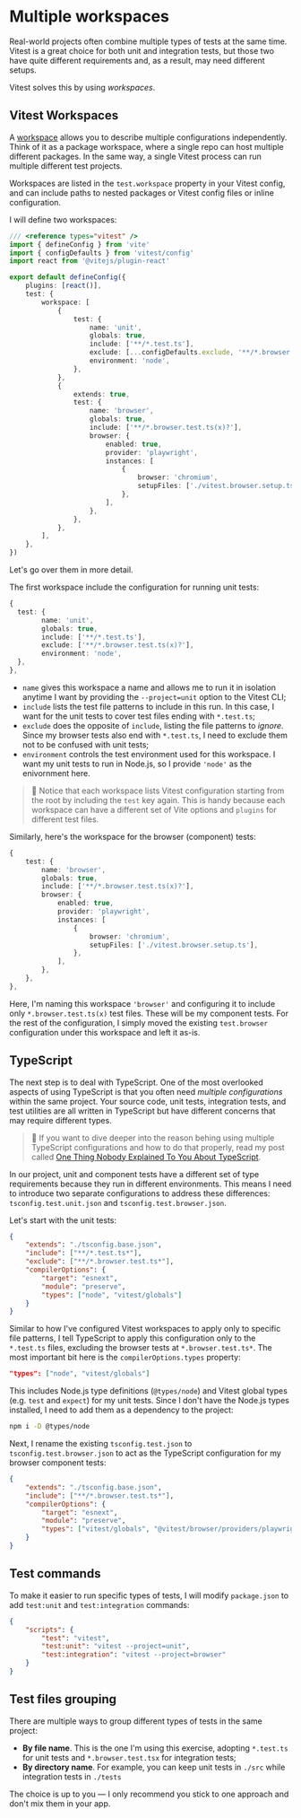 # Multiple workspaces

Real-world projects often combine multiple types of tests at the same time. Vitest is a great choice for both unit and integration tests, but those two have quite different requirements and, as a result, may need different setups.

Vitest solves this by using _workspaces_.

## Vitest Workspaces

A [workspace](https://main.vitest.dev/guide/workspace.html) allows you to describe multiple configurations independently. Think of it as a package workspace, where a single repo can host multiple different packages. In the same way, a single Vitest process can run multiple different test projects.

Workspaces are listed in the `test.workspace` property in your Vitest config, and can include paths to nested packages or Vitest config files or inline configuration.

I will define two workspaces:

```ts filename=vite.config.ts add=11-17,20-35
/// <reference types="vitest" />
import { defineConfig } from 'vite'
import { configDefaults } from 'vitest/config'
import react from '@vitejs/plugin-react'

export default defineConfig({
	plugins: [react()],
	test: {
		workspace: [
			{
				test: {
					name: 'unit',
					globals: true,
					include: ['**/*.test.ts'],
					exclude: [...configDefaults.exclude, '**/*.browser.test.ts(x)?'],
					environment: 'node',
				},
			},
			{
				extends: true,
				test: {
					name: 'browser',
					globals: true,
					include: ['**/*.browser.test.ts(x)?'],
					browser: {
						enabled: true,
						provider: 'playwright',
						instances: [
							{
								browser: 'chromium',
								setupFiles: ['./vitest.browser.setup.ts'],
							},
						],
					},
				},
			},
		],
	},
})
```

Let's go over them in more detail.

The first workspace include the configuration for running unit tests:

```ts nonumber
{
  test: {
		name: 'unit',
		globals: true,
		include: ['**/*.test.ts'],
		exclude: ['**/*.browser.test.ts(x)?'],
		environment: 'node',
  },
},
```

- `name` gives this workspace a name and allows me to run it in isolation anytime I want by providing the `--project=unit` option to the Vitest CLI;
- `include` lists the test file patterns to include in this run. In this case, I want for the unit tests to cover test files ending with `*.test.ts`;
- `exclude` does the opposite of `include`, listing the file patterns to _ignore_. Since my browser tests also end with `*.test.ts`, I need to exclude them not to be confused with unit tests;
- `environment` controls the test environment used for this workspace. I want my unit tests to run in Node.js, so I provide `'node'` as the enivornment here.

> :owl: Notice that each workspace lists Vitest configuration starting from the root by including the `test` key again. This is handy because each workspace can have a different set of Vite options and `plugins` for different test files.

Similarly, here's the workspace for the browser (component) tests:

```ts nonumber
{
	test: {
		name: 'browser',
		globals: true,
		include: ['**/*.browser.test.ts(x)?'],
		browser: {
			enabled: true,
			provider: 'playwright',
			instances: [
				{
					browser: 'chromium',
					setupFiles: ['./vitest.browser.setup.ts'],
				},
			],
		},
	},
},
```

Here, I'm naming this workspace `'browser'` and configuring it to include only `*.browser.test.ts(x)` test files. These will be my component tests. For the rest of the configuration, I simply moved the existing `test.browser` configuration under this workspace and left it as-is.

## TypeScript

The next step is to deal with TypeScript. One of the most overlooked aspects of using TypeScript is that you often need _multiple configurations_ within the same project. Your source code, unit tests, integration tests, and test utilities are all written in TypeScript but have different concerns that may require different types.

> :scroll: If you want to dive deeper into the reason behing using multiple TypeScript configurations and how to do that properly, read my post called [One Thing Nobody Explained To You About TypeScript](https://kettanaito.com/blog/one-thing-nobody-explained-to-you-about-typescript).

In our project, unit and component tests have a different set of type requirements because they run in different environments. This means I need to introduce two separate configurations to address these differences: `tsconfig.test.unit.json` and `tsconfig.test.browser.json`.

Let's start with the unit tests:

```json filename=tsconfig.test.unit.json
{
	"extends": "./tsconfig.base.json",
	"include": ["**/*.test.ts*"],
	"exclude": ["**/*.browser.test.ts*"],
	"compilerOptions": {
		"target": "esnext",
		"module": "preserve",
		"types": ["node", "vitest/globals"]
	}
}
```

Similar to how I've configured Vitest workspaces to apply only to specific file patterns, I tell TypeScript to apply this configuration only to the `*.test.ts` files, excluding the browser tests at `*.browser.test.ts*`. The most important bit here is the `compilerOptions.types` property:

```json filename=tsconfig.test.unit.json nonumber
"types": ["node", "vitest/globals"]
```

This includes Node.js type definitions (`@types/node`) and Vitest global types (e.g. `test` and `expect`) for my unit tests. Since I don't have the Node.js types installed, I need to add them as a dependency to the project:

```sh nonumber
npm i -D @types/node
```

Next, I rename the existing `tsconfig.test.json` to `tsconfig.test.browser.json` to act as the TypeScript configuration for my browser component tests:

```json highlight=3,7
{
	"extends": "./tsconfig.base.json",
	"include": ["**/*.browser.test.ts*"],
	"compilerOptions": {
		"target": "esnext",
		"module": "preserve",
		"types": ["vitest/globals", "@vitest/browser/providers/playwright"]
	}
}
```

## Test commands

To make it easier to run specific types of tests, I will modify `package.json` to add `test:unit` and `test:integration` commands:

```json
{
	"scripts": {
		"test": "vitest",
		"test:unit": "vitest --project=unit",
		"test:integration": "vitest --project=browser"
	}
}
```

## Test files grouping

There are multiple ways to group different types of tests in the same project:

- **By file name**. This is the one I'm using this exercise, adopting `*.test.ts` for unit tests and `*.browser.test.tsx` for integration tests;
- **By directory name**. For example, you can keep unit tests in `./src` while integration tests in `./tests`

The choice is up to you — I only recommend you stick to one approach and don't mix them in your app.

